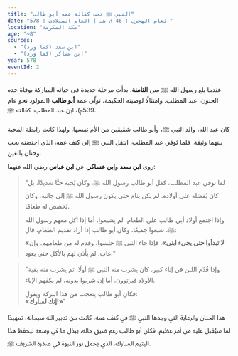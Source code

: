 ```yaml
---
title: "النبي ﷺ تحت كفالة عمه أبو طالب"
date: "العام الهجري : 46 ق هـ | العام الميلادي : 578"
location: "مكة المكرمة"
age: "~8"
sources:
  - "ابن سعد (كما ورد)"
  - "ابن عساكر (كما ورد)"
year: 578
eventId: 2
---
```


عندما بلغ رسول الله ﷺ سن **الثامنة**، بدأت مرحلة جديدة في حياته المباركة بوفاة جده الحنون، عبد المطلب. وامتثالًا لوصيته الحكيمة، تولّى عمه **أبو طالب** (المولود نحو عام 539م)، ابن عبد المطلب، كفالته ﷺ.

كان عبد الله، والد النبي ﷺ، وأبو طالب شقيقين من الأم نفسها، ولهذا كانت رابطة المحبة بينهما وثيقة. فلما تُوفي عبد المطلب، انتقل النبي ﷺ إلى كنف عمه، الذي احتضنه بحب وحنان بالغين.

روى **ابن سعد** و**ابن عساكر**، عن **ابن عباس** رضي الله عنهما:

> "لما توفي عبد المطلب، كفل أبو طالب رسول الله ﷺ، وكان يُحبه حبًّا شديدًا، بل كان يُفضله على أولاده. لم يكن ينام حتى يكون رسول الله ﷺ إلى جانبه، وكان يُخصص له طعامًا.  
>  
> وإذا اجتمع أولاد أبي طالب على الطعام، لم يشبعوا، أما إذا أكل معهم رسول الله ﷺ، شبعوا جميعًا. وكان أبو طالب إذا أراد تقديم الطعام، قال:  
> **«لا تبدأوا حتى يجيء ابني»**. فإذا جاء النبي ﷺ جلسوا، وقدم له من طعامهم. وإن غاب، لم يأذن لهم بالأكل حتى يعود."

> "وإذا قُدّم اللبن في إناء كبير، كان يشرب منه النبي ﷺ أولًا، ثم يشرب منه بقية الأولاد فيرتوون. أما إن شربوا بدونه، لم يكفهم الإناء.  
>  
> فكان أبو طالب يتعجب من هذا البركة ويقول:  
> **«إنك لمبارك!»**"

هذا الحنان والرعاية التي وجدها النبي ﷺ في كنف عمه، كانت من تدبير الله سبحانه، تمهيدًا لما سيُقبل عليه من أمر عظيم. فكان أبو طالب رغم ضيق حاله، يبذل ما في وسعه ليحفظ هذا اليتيم المبارك، الذي يحمل نور النبوة في صدره الشريف ﷺ.
